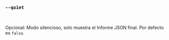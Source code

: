 ### `--quiet`

<br />

Opcional: Modo silencioso, solo muestra el Informe JSON final. Por defecto es `false`.